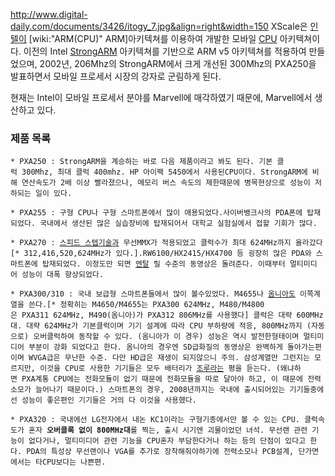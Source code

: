 http://www.digital-daily.com/documents/3426/itogy_7.jpg&align=right&width=150
XScale은 [[인텔]]이 [wiki:"ARM(CPU)" ARM]아키텍쳐를 이용하여 개발한 모바일 [[CPU]] 아키텍쳐이다. 이전의 Intel [[StrongARM]] 아키텍쳐를 기반으로 ARM v5 아키텍쳐를 적용하여 만들었으며, 2002년, 206Mhz의 StrongARM에서 크게 개선된 300Mhz의 PXA250을 발표하면서 모바일 프로세서 시장의 강자로 군림하게 된다.

현재는 Intel이 모바일 프로세서 분야를 Marvell에 매각하였기 때문에, Marvell에서 생산하고 있다.

=== 제품 목록 ===

 * PXA250 : StrongARM을 계승하는 바로 다음 제품이라고 봐도 된다. 기본 클럭 300Mhz, 최대 클럭 400mhz. HP 아이팩 5450에서 사용된CPU이다. StrongARM에 비해 연산속도가 2배 이상 빨라졌으나, 메모리 버스 속도의 제한때문에 병목현상으로 성능이 저하되는 일이 있다.

 * PXA255 : 구형 CPU나 구형 스마트폰에서 많이 애용되었다.사이버뱅크사의 PDA폰에 탑재되었다. 국내에서 생산된 많은 실습장비에 탑재되어서 대학교 실험실에서 접할 기회가 많다.

 * PXA270 : [[스피드 스텝]]기술과 무선MMX가 적용되었고 클럭수가 최대 624MHz까지 올라갔다[* 312,416,520,624MHz가 있다.].RW6100/HX2415/HX4700 등 굉장히 많은 PDA와 스마트폰에 탑재되었다. 이정도만 되면 [[엔탈]] 릴 수준의 동영상은 돌려준다. 이때부터 멀티미디어 성능이 대폭 향상되었다.

 * PXA300/310 : 국내 보급형 스마트폰들에서 많이 볼수있었다. M4655나 [[옴니아]]도 이쪽계열을 쓴다.[* 정확히는 M4650/M4655는 PXA300 624MHz, M480/M4800은 PXA311 624MHz, M490(옴니아)가 PXA312 806MHz를 사용했다] 클럭은 대략 600MHz대. 대략 624MHz가 기본클럭이며 기기 설계에 따라 CPU 부하량에 적응, 800MHz까지 (자동으로) 오버클럭하여 동작할 수 있다. (옴니아가 이 경우) 성능은 역시 발전한형태이며 멀티미디어 부분이 강화 되었다고 한다. 옴니아의 경우엔 SD급화질의 동영상은 완벽하게 돌아가는편이며 WVGA급은 무난한 수준. 다만 HD급은 재생이 되지않으니 주의. 삼성계열만 그런지는 모르지만, 이것을 CPU로 사용한 기기들은 모두 배터리가 [[조루]]라는 평을 듣는다. (왜냐하면 PXA계통 CPU에는 전화모듈이 없기 때문에 전화모듈을 따로 달아야 하고, 이 때문에 전력소모가 늘어나기 때문이다.) 스마트폰의 경우, 2008년까지는 국내에 출시되어있는 기기들중에선 성능이 좋은편인 기기들은 거의 다 이것을 사용했다.

 * PXA320 : 국내에선 LG전자에서 내논 KC1이라는 구형기종에서만 볼 수 있는 CPU. 클럭속도가 혼자 '''오버클록 없이 800MHz대'''를 찍는, 출시 시기엔 괴물이었던 녀석. 무선랜 관련 기능이 없다거나, 멀티미디어 관련 기능을 CPU혼자 부담한다거나 하는 등의 단점이 있다고 한다. PDA의 특성상 무선랜이나 VGA를 추가로 장착해줘야하기에 전력소모나 PCB설계, 단가면에서는 타CPU보다는 나쁜편.

